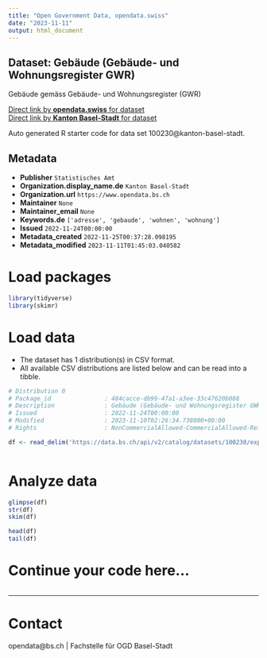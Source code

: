 ```yaml
---
title: "Open Government Data, opendata.swiss"
date: "2023-11-11"
output: html_document
---
```


## Dataset: Gebäude (Gebäude- und Wohnungsregister GWR)

Gebäude gemäss Gebäude- und Wohnungsregister (GWR)

[Direct link by **opendata.swiss** for dataset](https://opendata.swiss/de/dataset/gebaude-gebaude-und-wohnungsregister-gwr)<br>
[Direct link by **Kanton Basel-Stadt** for dataset](https://data.bs.ch/explore/dataset/100230/)

Auto generated R starter code for data set 100230@kanton-basel-stadt.

## Metadata

- **Publisher** `Statistisches Amt`
- **Organization.display_name.de** `Kanton Basel-Stadt`
- **Organization.url** `https://www.opendata.bs.ch`
- **Maintainer** `None`
- **Maintainer_email** `None`
- **Keywords.de** `['adresse', 'gebaude', 'wohnen', 'wohnung']`
- **Issued** `2022-11-24T00:00:00`
- **Metadata_created** `2022-11-25T00:37:28.098195`
- **Metadata_modified** `2023-11-11T01:45:03.040582`


# Load packages

```r

library(tidyverse)
library(skimr)

```

# Load data

-   The dataset has 1 distribution(s) in CSV format.
-   All available CSV distributions are listed below and can be read into a tibble.

```r

# Distribution 0
# Package_id               : 484cacce-db99-47a1-a3ee-33c47620b088
# Description              : Gebäude (Gebäude- und Wohnungsregister GWR) (csv)
# Issued                   : 2022-11-24T00:00:00
# Modified                 : 2023-11-10T02:26:34.738000+00:00
# Rights                   : NonCommercialAllowed-CommercialAllowed-ReferenceRequired

df <- read_delim('https://data.bs.ch/api/v2/catalog/datasets/100230/exports/csv')



```

# Analyze data

```r

glimpse(df)
str(df)
skim(df)

head(df)
tail(df)

```

# Continue your code here...

```r

```

------------------------------------------------------------------------

# Contact

opendata@bs.ch | Fachstelle für OGD Basel-Stadt
